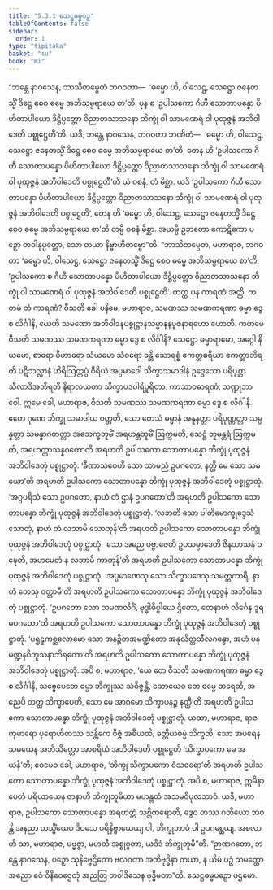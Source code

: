 ```yaml
---
title: "5.3.1 သေဋ္ဌဓမ္မပဉှ"
tableOfContents: false
sidebar:
  order: 1
type: "tipitaka"
basket: "su"
book: "mi"
---
```



<DynamicBreadcrumb />

<Division number="138" book="mi">

<Paragraph number="745" book="mi">
“ဘန္တေ နာဂသေန, ဘာသိတမ္ပေတံ ဘဂဝတာ—  ‘ဓမ္မော ဟိ, ဝါသေဋ္ဌ, သေဋ္ဌော ဇနေတသ္မိံ ဒိဋ္ဌေ စေဝ ဓမ္မေ အဘိသမ္ပရာယေ စာ’တိ. ပုန စ ‘ဥပါသကော ဂိဟီ သောတာပန္နော ပိဟိတာပါယော ဒိဋ္ဌိပ္ပတ္တော ဝိညာတသာသနော ဘိက္ခုံ ဝါ သာမဏေရံ ဝါ ပုထုဇ္ဇနံ အဘိဝါဒေတိ ပစ္စုဋ္ဌေတီ’တိ. ယဒိ, ဘန္တေ နာဂသေန, ဘဂဝတာ ဘဏိတံ—  ‘ဓမ္မော ဟိ, ဝါသေဋ္ဌ, သေဋ္ဌော ဇနေတသ္မိံ ဒိဋ္ဌေ စေဝ ဓမ္မေ အဘိသမ္ပရာယေ စာ’တိ, တေန ဟိ ‘ဥပါသကော ဂိဟီ သောတာပန္နော ပိဟိတာပါယော ဒိဋ္ဌိပ္ပတ္တော ဝိညာတသာသနော ဘိက္ခုံ ဝါ သာမဏေရံ ဝါ ပုထုဇ္ဇနံ အဘိဝါဒေတိ ပစ္စုဋ္ဌေတီ’တိ ယံ ဝစနံ, တံ မိစ္ဆာ. ယဒိ ‘ဥပါသကော ဂိဟီ သောတာပန္နော ပိဟိတာပါယော ဒိဋ္ဌိပ္ပတ္တော ဝိညာတသာသနော ဘိက္ခုံ ဝါ သာမဏေရံ ဝါ ပုထုဇ္ဇနံ အဘိဝါဒေတိ ပစ္စုဋ္ဌေတိ’, တေန ဟိ ‘ဓမ္မော ဟိ, ဝါသေဋ္ဌ, သေဋ္ဌော ဇနေတသ္မိံ ဒိဋ္ဌေ စေဝ ဓမ္မေ အဘိသမ္ပရာယေ စာ’တိ တမ္ပိ ဝစနံ မိစ္ဆာ. အယမ္ပိ ဥဘတော ကောဋိကော ပဉှော တဝါနုပ္ပတ္တော, သော တယာ နိဗ္ဗာဟိတဗ္ဗော”တိ.
</Paragraph>

<Paragraph number="746" book="mi">
“ဘာသိတမ္ပေတံ, မဟာရာဇ, ဘဂဝတာ ‘ဓမ္မော ဟိ, ဝါသေဋ္ဌ, သေဋ္ဌော ဇနေတသ္မိံ ဒိဋ္ဌေ စေဝ ဓမ္မေ အဘိသမ္ပရာယေ စာ’တိ, ‘ဥပါသကော စ ဂိဟီ သောတာပန္နော ပိဟိတာပါယော ဒိဋ္ဌိပ္ပတ္တော ဝိညာတသာသနော ဘိက္ခုံ ဝါ သာမဏေရံ ဝါ ပုထုဇ္ဇနံ အဘိဝါဒေတိ ပစ္စုဋ္ဌေတိ’. တတ္ထ ပန ကာရဏံ အတ္ထိ. ကတမံ တံ ကာရဏံ?
</Paragraph>

<Paragraph number="747" book="mi">
ဝီသတိ ခေါ ပနိမေ, မဟာရာဇ, သမဏဿ သမဏကရဏာ ဓမ္မာ ဒွေ စ လိင်္ဂါနိ, ယေဟိ သမဏော အဘိဝါဒနပစ္စုဋ္ဌာနသမ္မာနနပူဇနာရဟော ဟောတိ. ကတမေ ဝီသတိ သမဏဿ သမဏကရဏာ ဓမ္မာ ဒွေ စ လိင်္ဂါနိ? သေဋ္ဌော ဓမ္မာရာမော, အဂ္ဂေါ နိယမော, စာရော ဝိဟာရော သံယမော သံဝရော ခန္တိ သောရစ္စံ ဧကတ္တစရိယာ ဧကတ္တာဘိရတိ ပဋိသလ္လာနံ ဟိရိဩတ္တပ္ပံ ဝီရိယံ အပ္ပမာဒေါ သိက္ခာသမာဒါနံ ဥဒ္ဒေသော ပရိပုစ္ဆာ သီလာဒိအဘိရတိ နိရာလယတာ သိက္ခာပဒပါရိပူရိတာ, ကာသာဝဓာရဏံ, ဘဏ္ဍုဘာဝေါ. ဣမေ ခေါ, မဟာရာဇ, ဝီသတိ သမဏဿ သမဏကရဏာ ဓမ္မာ ဒွေ စ လိင်္ဂါနိ. ဧတေ ဂုဏေ ဘိက္ခု သမာဒါယ ဝတ္တတိ, သော တေသံ ဓမ္မာနံ အနူနတ္တာ ပရိပုဏ္ဏတ္တာ သမ္ပန္နတ္တာ သမန္နာဂတတ္တာ အသေက္ခဘူမိံ အရဟန္တဘူမိံ ဩက္ကမတိ, သေဋ္ဌံ ဘူမန္တရံ ဩက္ကမတိ, အရဟတ္တာသန္နဂတောတိ အရဟတိ ဥပါသကော သောတာပန္နော ဘိက္ခုံ ပုထုဇ္ဇနံ အဘိဝါဒေတုံ ပစ္စုဋ္ဌာတုံ.
</Paragraph>

<Paragraph number="748" book="mi">
‘ခီဏာသဝေဟိ သော သာမညံ ဥပဂတော, နတ္ထိ မေ သော သမယော’တိ အရဟတိ ဥပါသကော သောတာပန္နော ဘိက္ခုံ ပုထုဇ္ဇနံ အဘိဝါဒေတုံ ပစ္စုဋ္ဌာတုံ.
</Paragraph>

<Paragraph number="749" book="mi">
‘အဂ္ဂပရိသံ သော ဥပဂတော, နာဟံ တံ ဌာနံ ဥပဂတော’တိ အရဟတိ ဥပါသကော သောတာပန္နော ဘိက္ခုံ ပုထုဇ္ဇနံ အဘိဝါဒေတုံ ပစ္စုဋ္ဌာတုံ.
</Paragraph>

<Paragraph number="750" book="mi">
‘လဘတိ သော ပါတိမောက္ခုဒ္ဒေသံ သောတုံ, နာဟံ တံ လဘာမိ သောတုန်’တိ အရဟတိ ဥပါသကော သောတာပန္နော ဘိက္ခုံ ပုထုဇ္ဇနံ အဘိဝါဒေတုံ ပစ္စုဋ္ဌာတုံ.
</Paragraph>

<Paragraph number="751" book="mi">
‘သော အညေ ပဗ္ဗာဇေတိ ဥပသမ္ပာဒေတိ ဇိနသာသနံ ဝဍ္ဎေတိ, အဟမေတံ န လဘာမိ ကာတုန်’တိ အရဟတိ ဥပါသကော သောတာပန္နော ဘိက္ခုံ ပုထုဇ္ဇနံ အဘိဝါဒေတုံ ပစ္စုဋ္ဌာတုံ.
</Paragraph>

<Paragraph number="752" book="mi">
‘အပ္ပမာဏေသု သော သိက္ခာပဒေသု သမတ္တကာရီ, နာဟံ တေသု ဝတ္တာမီ’တိ အရဟတိ ဥပါသကော သောတာပန္နော ဘိက္ခုံ ပုထုဇ္ဇနံ အဘိဝါဒေတုံ ပစ္စုဋ္ဌာတုံ.
</Paragraph>

<Paragraph number="753" book="mi">
‘ဥပဂတော သော သမဏလိင်္ဂံ, ဗုဒ္ဓါဓိပ္ပါယေ ဌိတော, တေနာဟံ လိင်္ဂေန ဒူရမပဂတော’တိ အရဟတိ ဥပါသကော သောတာပန္နော ဘိက္ခုံ ပုထုဇ္ဇနံ အဘိဝါဒေတုံ ပစ္စုဋ္ဌာတုံ.
</Paragraph>

<Paragraph number="754" book="mi">
‘ပရူဠှကစ္ဆလောမော သော အနဉ္ဇိတအမဏ္ဍိတော အနုလိတ္တသီလဂန္ဓော, အဟံ ပန မဏ္ဍနဝိဘူသနာဘိရတော’တိ အရဟတိ ဥပါသကော သောတာပန္နော ဘိက္ခုံ ပုထုဇ္ဇနံ အဘိဝါဒေတုံ ပစ္စုဋ္ဌာတုံ.
</Paragraph>

<Paragraph number="755" book="mi">
အပိ စ, မဟာရာဇ, ‘ယေ တေ ဝီသတိ သမဏကရဏာ ဓမ္မာ ဒွေ စ လိင်္ဂါနိ, သဗ္ဗေပေတေ ဓမ္မာ ဘိက္ခုဿ သံဝိဇ္ဇန္တိ, သောယေဝ တေ ဓမ္မေ ဓာရေတိ, အညေပိ တတ္ထ သိက္ခာပေတိ, သော မေ အာဂမော သိက္ခာပနဉ္စ နတ္ထီ’တိ အရဟတိ ဥပါသကော သောတာပန္နော ဘိက္ခုံ ပုထုဇ္ဇနံ အဘိဝါဒေတုံ ပစ္စုဋ္ဌာတုံ.
</Paragraph>

<Paragraph number="756" book="mi">
ယထာ, မဟာရာဇ, ရာဇကုမာရော ပုရောဟိတဿ သန္တိကေ ဝိဇ္ဇံ အဓီယတိ, ခတ္တိယဓမ္မံ သိက္ခတိ, သော အပရေန သမယေန အဘိသိတ္တော အာစရိယံ အဘိဝါဒေတိ ပစ္စုဋ္ဌေတိ ‘သိက္ခာပကော မေ အယန်’တိ; ဧဝမေဝ ခေါ, မဟာရာဇ, ‘ဘိက္ခု သိက္ခာပကော ဝံသဓရော’တိ အရဟတိ ဥပါသကော သောတာပန္နော ဘိက္ခုံ ပုထုဇ္ဇနံ အဘိဝါဒေတုံ ပစ္စုဋ္ဌာတုံ.
</Paragraph>

<Paragraph number="757" book="mi">
အပိ စ, မဟာရာဇ, ဣမိနာပေတံ ပရိယာယေန ဇာနာဟိ ဘိက္ခုဘူမိယာ မဟန္တတံ အသမဝိပုလဘာဝံ. ယဒိ, မဟာရာဇ, ဥပါသကော သောတာပန္နော အရဟတ္တံ သစ္ဆိကရောတိ, ဒွေဝ တဿ ဂတိယော ဘဝန္တိ အနညာ တသ္မိံယေဝ ဒိဝသေ ပရိနိဗ္ဗာယေယျ ဝါ, ဘိက္ခုဘာဝံ ဝါ ဥပဂစ္ဆေယျ. အစလာ ဟိ သာ, မဟာရာဇ, ပဗ္ဗဇ္ဇာ, မဟတီ အစ္စုဂ္ဂတာ, ယဒိဒံ ဘိက္ခုဘူမီ”တိ. “ဉာဏဂတော, ဘန္တေ နာဂသေန, ပဉှော သုနိဗ္ဗေဌိတော ဗလဝတာ အတိဗုဒ္ဓိနာ တယာ, န ယိမံ ပဉှံ သမတ္ထော အညော ဧဝံ ဝိနိဝေဌေတုံ အညတြ တဝါဒိသေန ဗုဒ္ဓိမတာ”တိ.

</Paragraph>
</Division>

<Paragraph number="758" type="center" book="mi">
သေဋ္ဌဓမ္မပဉှော ပဌမော.
</Paragraph>